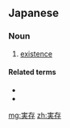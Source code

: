 ==Japanese==
{{ja-kanjitab|実|存}}

===Noun===
{{ja-noun|じつぞん}}

# [[existence]]

====Related terms====
* {{ja-r|実存主義|じつぞんしゅぎ}}
* {{ja-r|実存主義者|じつぞんしゅぎしゃ}}

[[mg:実存]]
[[zh:実存]]